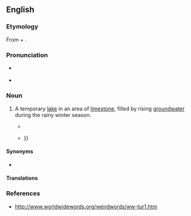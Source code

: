 ==English==
{{was wotd|2013|November|8}}
{{wikipedia|Turlough (lake)}}

===Etymology===
From {{etyl|ga|en}} {{m|ga|tur||dry}} + {{m|ga|loch||lake}}.

===Pronunciation===
* {{a|UK}} {{IPA|/ˈtɜː.lɒx/|lang=en}}
* {{hyphenation|tur|lough|lang=en}}

===Noun===
{{en-noun}}

# {{lb|en|Ireland}} A temporary [[lake]] in an area of [[limestone]], filled by rising [[groundwater]] during the rainy winter season.
#* {{quote-text|lang=en|year=2008|author=David Riley|title=A Celtic Tale|page=75|passage=Naisi said that it was a '''turlough''', or a disappearing lake, and that before the year's end, it would be full of water again.}}
#* {{quote-text|lang=en|year=2011|author=Dermot Bolger|title=The Journey Home|page=108|passage=How deep was that small lake—more a '''turlough''' really, filled with water in autumn and winter, a dry hollow in summer{{...|—and would the car restart for him?}}}}

====Synonyms====
* {{sense|temporary lake}} {{l|en|vernal pool}}

====Translations====
{{trans-top|temporary lake}}
{{trans-mid}}
{{trans-bottom}}

===References===
* http://www.worldwidewords.org/weirdwords/ww-tur1.htm